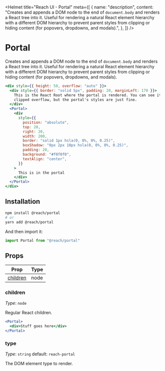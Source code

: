 
<Helmet
  title="Reach UI - Portal"
  meta={[
    {
      name: "description",
      content:
        "Creates and appends a DOM node to the end of `document.body` and renders a React tree into it. Useful for rendering a natural React element hierarchy with a different DOM hierarchy to prevent parent styles from clipping or hiding content (for popovers, dropdowns, and modals).",
    },
  ]}
/>

# Portal

Creates and appends a DOM node to the end of `document.body` and renders a React tree into it. Useful for rendering a natural React element hierarchy with a different DOM hierarchy to prevent parent styles from clipping or hiding content (for popovers, dropdowns, and modals).

```jsx
<div style={{ height: 50, overflow: "auto" }}>
  <div style={{ border: "solid 5px", padding: 20, marginLeft: 170 }}>
    This is the React Root where the portal is rendered. You can see it has
    clipped overflow, but the portal's styles are just fine.
  </div>
  <Portal>
    <div
      style={{
        position: "absolute",
        top: 20,
        right: 20,
        width: 200,
        border: "solid 1px hsla(0, 0%, 0%, 0.25)",
        boxShadow: "0px 2px 10px hsla(0, 0%, 0%, 0.25)",
        padding: 20,
        background: "#f0f0f0",
        textAlign: "center",
      }}
    >
      This is in the portal
    </div>
  </Portal>
</div>
```

## Installation

```bash
npm install @reach/portal
# or
yarn add @reach/portal
```

And then import it:

```js
import Portal from "@reach/portal"
```

## Props

| Prop                  | Type |
| --------------------- | ---- |
| [children](#children) | node |

### children

_Type_: `node`

Regular React children.

```jsx
<Portal>
  <div>Stuff goes here</div>
</Portal>
```

### type

_Type_: `string` default: `reach-portal`

The DOM element type to render.
